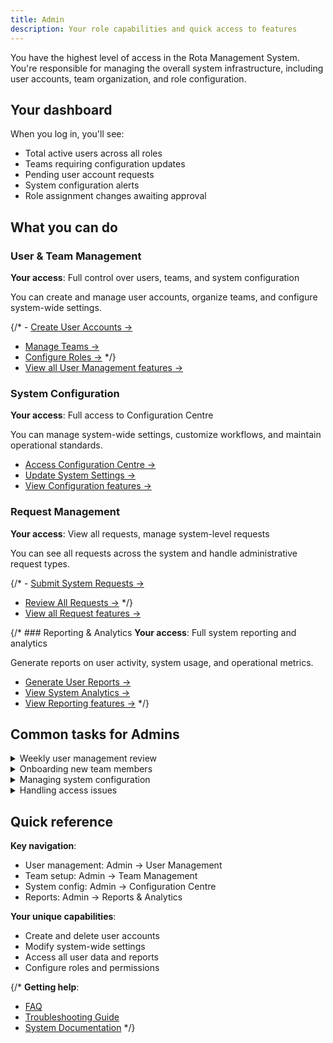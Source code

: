 ```yaml
---
title: Admin
description: Your role capabilities and quick access to features
---
```



You have the highest level of access in the Rota Management System. You're responsible for managing the overall system infrastructure, including user accounts, team organization, and role configuration.

## Your dashboard

When you log in, you'll see:
- Total active users across all roles
- Teams requiring configuration updates
- Pending user account requests
- System configuration alerts
- Role assignment changes awaiting approval

## What you can do

### User & Team Management
**Your access**: Full control over users, teams, and system configuration

You can create and manage user accounts, organize teams, and configure system-wide settings.

{/* - [Create User Accounts →](../../how-to-guides/create-user-accounts)
- [Manage Teams →](../../how-to-guides/manage-teams)
- [Configure Roles →](../../how-to-guides/configure-roles) */}
- [View all User Management features →](/features/management/user-team-management)

### System Configuration
**Your access**: Full access to Configuration Centre

You can manage system-wide settings, customize workflows, and maintain operational standards.

- [Access Configuration Centre →](/features/management/configuration-centre)
- [Update System Settings →](/features/management/configuration-centre)
- [View Configuration features →](/features/management/configuration-centre)

### Request Management
**Your access**: View all requests, manage system-level requests

You can see all requests across the system and handle administrative request types.

{/* - [Submit System Requests →](../../how-to-guides/submit-request)
- [Review All Requests →](../../how-to-guides/review-requests) */}
- [View all Request features →](/features/management/request-management)

{/* ### Reporting & Analytics
**Your access**: Full system reporting and analytics

Generate reports on user activity, system usage, and operational metrics.

- [Generate User Reports →](../../how-to-guides/generate-reports)
- [View System Analytics →](../../how-to-guides/view-analytics)
- [View Reporting features →](../../features/reporting) */}

## Common tasks for Admins

<details>
<summary>Weekly user management review</summary>

1. Check dashboard for pending user requests
2. Review team structure for completeness
3. Verify role assignments are current
4. Process any user access changes
5. Update Configuration Centre as needed

</details>

<details>
<summary>Onboarding new team members</summary>

1. Create user account with appropriate role
2. Assign to relevant teams
3. Configure access permissions
4. Verify login credentials work
5. Provide orientation materials

</details>

<details>
<summary>Managing system configuration</summary>

1. Go to Configuration Centre
2. Review current settings and policies
3. Make necessary updates
4. Test changes in staging environment
5. Document configuration changes

</details>

<details>
<summary>Handling access issues</summary>

1. Identify the user and their required access
2. Check current role and team assignments
3. Update permissions as needed
4. Verify changes resolve the issue
5. Document resolution for future reference

</details>

## Quick reference

**Key navigation**:
- User management: Admin → User Management
- Team setup: Admin → Team Management
- System config: Admin → Configuration Centre
- Reports: Admin → Reports & Analytics

**Your unique capabilities**:
- Create and delete user accounts
- Modify system-wide settings
- Access all user data and reports
- Configure roles and permissions

{/* **Getting help**:
- [FAQ](../../reference/faq)
- [Troubleshooting Guide](../../reference/troubleshooting)
- [System Documentation](../../reference/system-docs) */}